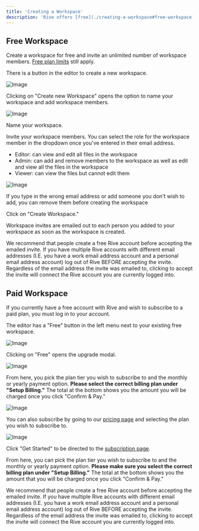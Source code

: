 ```yaml
---
title: 'Creating a Workspace'
description: 'Rive offers [free](./creating-a-workspace#free-workspace) and [paid](./creating-a-workspace#paid-workspace) workspaces.'
---
```


## Free Workspace

Create a workspace for free and invite an unlimited number of workspace members. [Free plan limits](account-admin/pricing#individual-free-plan) still apply.

There is a button in the editor to create a new workspace. 

![Image](https://ucarecdn.com/fd304950-c0bb-4a7a-8fae-1729da73d2ed/)

Clicking on "Create new Workspace" opens the option to name your workspace and add workspace members.

![Image](https://ucarecdn.com/65423482-66da-4938-a348-3427fce2ef3d/)

Name your workspace.

Invite your workspace members. You can select the role for the workspace member in the dropdown once you've entered in their email address. 

- Editor: can view and edit all files in the workspace
- Admin: can add and remove members to the workspace as well as edit and view all the files in the workspace
- Viewer: can view the files but cannot edit them

![Image](https://ucarecdn.com/58dca18a-cdf8-4852-b405-2c8dfffb81df/)

If you type in the wrong email address or add someone you don't wish to add, you can remove them before creating the workspace 

Click on "Create Workspace."

Workspace invites are emailed out to each person you added to your workspace as soon as the workspace is created.

<Info>We recommend that people create a free Rive account before accepting the emailed invite.
If you have multiple Rive accounts with different email addresses (I.E. you have a work email address account and a personal email address account) log out of Rive BEFORE accepting the invite. Regardless of the email address the invite was emailed to, clicking to accept the invite will connect the Rive account you are currently logged into.</Info> 

## Paid Workspace 

If you currently have a free account with Rive and wish to subscribe to a paid plan, you must log in to your account.

The editor has a "Free" button in the left menu next to your existing free workspace.

![Image](https://ucarecdn.com/5d1dedf3-f66a-4124-b54c-c9424d28a4aa/)

Clicking on "Free" opens the upgrade modal. 

![Image](https://ucarecdn.com/a084acaf-7984-42a6-9972-b78c927cc5be/)

From here, you pick the plan tier you wish to subscribe to and the monthly or yearly payment option. **Please select the correct billing plan under "Setup Billing."** The total at the bottom shows you the amount you will be charged once you click "Confirm & Pay."

![Image](https://ucarecdn.com/342fa46e-9606-401b-970f-b0f9d41958b0/)

You can also subscribe by going to our [pricing page](https://rive.app/pricing) and selecting the plan you wish to subscribe to.

![Image](https://ucarecdn.com/9698b4ab-c9d7-477e-8cfb-44a6dfb59f9e/)

Click "Get Started" to be directed to the [subscription page](https://rive.app/account/upgrade/).

From here, you can pick the plan tier you wish to subscribe to and the monthly or yearly payment option. **Please make sure you select the correct billing plan under "Setup Billing."** The total at the bottom shows you the amount that you will be charged once you click "Confirm & Pay."

<Info>We recommend that people create a free Rive account before accepting the emailed invite. If you have multiple Rive accounts with different email addresses (I.E. you have a work email address account and a personal email address account) log out of Rive BEFORE accepting the invite. Regardless of the email address the invite was emailed to, clicking to accept the invite will connect the Rive account you are currently logged into.</Info> 
